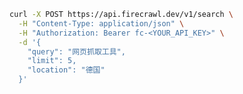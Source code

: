 ```bash cURL
curl -X POST https://api.firecrawl.dev/v1/search \
  -H "Content-Type: application/json" \
  -H "Authorization: Bearer fc-<YOUR_API_KEY>" \
  -d '{
    "query": "网页抓取工具",
    "limit": 5,
    "location": "德国"
  }'
```
